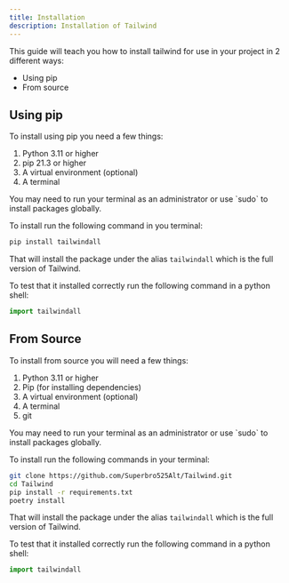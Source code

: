 ```yaml
---
title: Installation
description: Installation of Tailwind
---
```



This guide will teach you how to install tailwind for use in your project in 2 different ways:
- Using pip
- From source

## Using pip

To install using pip you need a few things:

1. Python 3.11 or higher
2. pip 21.3 or higher
3. A virtual environment (optional)
4. A terminal

<Card title="Tip" icon="information">
    You may need to run your terminal as an administrator or use `sudo` to install packages globally.
</Card>

To install run the following command in you terminal: 

```bash
pip install tailwindall
```

That will install the package under the alias `tailwindall` which is the full version of Tailwind.

To test that it installed correctly run the following command in a python shell:

```python
import tailwindall
```

## From Source

To install from source you will need a few things:

1. Python 3.11 or higher
2. Pip (for installing dependencies)
3. A virtual environment (optional)
4. A terminal
5. git

<Card title="Tip" icon="information">
    You may need to run your terminal as an administrator or use `sudo` to install packages globally.
</Card>

To install run the following commands in your terminal:

```bash
git clone https://github.com/Superbro525Alt/Tailwind.git
cd Tailwind
pip install -r requirements.txt
poetry install
```

That will install the package under the alias `tailwindall` which is the full version of Tailwind.

To test that it installed correctly run the following command in a python shell:

```python
import tailwindall
```
